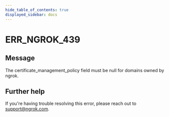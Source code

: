 ```yaml
---
hide_table_of_contents: true
displayed_sidebar: docs
---
```



# ERR_NGROK_439

## Message

The certificate_management_policy field must be null for domains owned by ngrok.

<ErrorDetails error="err_ngrok_439" />

## Further help

If you're having trouble resolving this error, please reach out to [support@ngrok.com](mailto:support@ngrok.com?subject=Help%20with%20ERR_NGROK_439).
